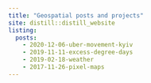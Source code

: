 ```yaml
---
title: "Geospatial posts and projects"
site: distill::distill_website
listing: 
  posts:
    - 2020-12-06-uber-movement-kyiv
    - 2019-11-11-excess-degree-days 
    - 2019-02-18-weather
    - 2017-11-26-pixel-maps
---
```

